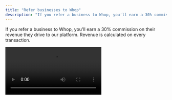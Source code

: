 ```yaml
---
title: "Refer businesses to Whop"
description: "If you refer a business to Whop, you'll earn a 30% commission on their revenue."
---
```


If you refer a business to Whop, you'll earn a 30% commission on their revenue they drive to our platform. Revenue is calculated on every transaction.

<Frame>
  <video
    autoPlay
    src="/how-to-videos/partners.mp4"
    alt="Refer businesses to Whop"
  />
</Frame>

To refer businesses, go to the [Whop partners page](https://whop.com/affiliates/partners). You will be able to see a list of everyone you have referred.

## Onboard businesses onto whop

You can customize your affiliate links to skip specific onboarding steps, making it easier for businesses to join whop with the right business setup.

### Business type and industry parameters

Add these parameters to your affiliate URLs to pre-fill and skip onboarding steps:

- `business_type` - Pre-select the business type
- `industry_type` - Pre-select the industry
- `a` - Your affiliate username to track referrals and earn commissions

#### Valid business type and industry combinations:

**agency**

- `ai_agency`, `marketing_agency`, `clipping_agency`, `development_agency`, `sales_agency`, `design_agency`, `recruiting_agency`, `coaching_agency`, `customer_support_agency`, `other`

**brick_and_mortar**

- `gym`, `coffee_shop`, `restaurant`, `salon_spa`, `retail_store`, `medical_dentist_office`, `auto_repair_shop`, `hotel_lodging`, `other`

**events**

- `webinars`, `masterminds`, `bootcamps`, `convention`, `meetups`, `concerts`, `parties`, `other`

**physical_products**

- `clothing`, `beauty_and_personal_care`, `accessories`, `fitness_gear`, `food_and_beverages`, `home_goods`, `electronics_and_gadgets`, `other`

**coaching_and_courses**

- `fitness`, `real_estate`, `business`, `health_and_wellness`, `dating`, `agencies`, `personal_development`, `sales`, `social_media`, `personal_finance`, `ai`, `ecommerce`, `public_speaking`, `trading`, `amazon_fba`, `reselling`, `spirituality`, `careers`, `home_services`, `travel`, `software`, `kindle_book_publishing`, `video_games`, `clipping`, `sports_betting`, `vas`, `other`

**software**

- `ai`, `trading`, `ecommerce`, `business`, `agencies`, `social_media`, `amazon_fba`, `reselling`, `video_games`, `health_and_wellness`, `personal_finance`, `fitness`, `sales`, `sports_betting`, `real_estate`, `software`, `careers`, `travel`, `home_services`, `public_speaking`, `dating`, `personal_development`, `spirituality`, `vas`, `clipping`, `kindle_book_publishing`, `other`

**paid_group**

- `trading`, `sports_betting`, `fitness`, `health_and_wellness`, `ecommerce`, `reselling`, `social_media`, `ai`, `business`, `personal_development`, `sales`, `real_estate`, `agencies`, `amazon_fba`, `personal_finance`, `video_games`, `dating`, `spirituality`, `travel`, `careers`, `software`, `home_services`, `public_speaking`, `clipping`, `vas`, `kindle_book_publishing`, `other`

**newsletter**

- `ai`, `trading`, `business`, `personal_finance`, `ecommerce`, `health_and_wellness`, `social_media`, `fitness`, `real_estate`, `agencies`, `sales`, `amazon_fba`, `sports_betting`, `reselling`, `personal_development`, `spirituality`, `video_games`, `dating`, `careers`, `travel`, `public_speaking`, `software`, `home_services`, `kindle_book_publishing`, `clipping`, `vas`, `other`

### Example URLs

```
https://whop.com/new/?business_type=software&industry_type=ai&a=username
https://whop.com/new/?business_type=software&a=username
```

### Common use cases

**For onboarding AI businesses onto whop:**

```
https://whop.com/new/?business_type=software&industry_type=ai&a=username
```

**For onboarding clipping groups onto whop:**

```
https://whop.com/new/?business_type=paid_group&industry_type=clipping&a=username
```

This is perfect for creating targeted content like YouTube tutorials where you want to streamline the signup process for a specific business type and industry.
